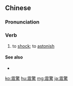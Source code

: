 {{also|震惊}}
==Chinese==
{{zh-forms|s=震惊}}

===Pronunciation===
{{zh-pron
|m=zhènjīng
|c=zan3 ging1
|mn=qz,xm,zz:chéng-keng/qz,xm,zz:chéng-kiaⁿ
|ma=Zh-zhènjing.ogg
|cat=v
}}

===Verb===
{{zh-verb}}

# to [[shock]]; to [[astonish]]

====See also====
* {{zh-l|吃驚}}

{{zh-cat|Advanced}}

[[ko:震驚]]
[[hu:震驚]]
[[mg:震驚]]
[[ja:震驚]]